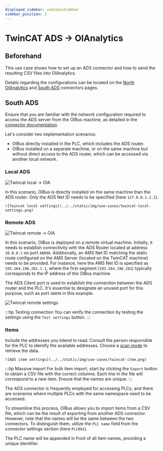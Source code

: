 ```yaml
---
displayed_sidebar: useCasesSidebar
sidebar_position: 3
---
```



# TwinCAT ADS → OIAnalytics
## Beforehand
This use case shows how to set up an ADS connector and how to send the resulting CSV files into OIAnalytics.

Details regarding the configurations can be located on the [North OIAnalytics](../guide/north-connectors/oianalytics.md)
and [South ADS](../guide/south-connectors/ads.md) connectors pages.


## South ADS
Ensure that you are familiar with the network configuration required to access the ADS server from the OIBus machine, as
detailed in the [connector documentation](../guide/south-connectors/ads.md#specific-settings).

Let's consider two implementation scenarios:
- OIBus directly installed in the PLC, which includes the ADS router.
- OIBus installed on a separate machine, or on the same machine but without direct access to the ADS router,
which can be accessed via another local network.

### Local ADS
<div style={{ textAlign: 'center' }}>

  ![Twincat local -> OIA](../../static/img/use-cases/twincat-local-oia.svg)

</div>

In this scenario, OIBus is directly installed on the same machine than the ADS router. Only the ADS Net ID needs to be
specified (here `127.0.0.1.1.1`).

<div style={{ textAlign: 'center' }}>

    ![Twincat local settings](../../static/img/use-cases/twincat-local-settings.png)

</div>


### Remote ADS
<div style={{ textAlign: 'center' }}>

  ![Twincat remote -> OIA](../../static/img/use-cases/twincat-remote-oia.svg)

</div>

In this scenario, OIBus is deployed on a remote virtual machine. Initially, it needs to establish connectivity with the
ADS Router located at address `10.0.0.1` on port `48898`. Additionally, an AMS Net ID matching the static route configured
on the AMS Server (located on the TwinCAT machine) needs to be provided. For instance, here the AMS Net ID is specified
as `193.164.196.201.1.1`, where the first segment (`193.164.196.201`) typically corresponds to the IP address of the
OIBus machine.

The ADS Client port is used to establish the connection between the ADS router and the PLC. It's essential to designate
an unused port for this purpose, such as port `48899` in this example.

<div style={{ textAlign: 'center' }}>

  ![Twincat remote settings](../../static/img/use-cases/twincat-remote-settings.png)

</div>

:::tip Testing connection
You can verify the connection by testing the settings using the `Test settings` button.
:::

### Items
Include the addresses you intend to read. Consult the person responsible for the PLC to identify the available addresses.
Choose a [scan mode](../guide/engine/scan-modes.md) to retrieve the data.

<div style={{ textAlign: 'center' }}>
  <div>

    ![ADS item settings](../../static/img/use-cases/twincat-item.png)

  </div>
</div>

:::tip Massive import
For bulk item import, start by clicking the `Export` button to obtain a CSV file with the correct columns. Each line in
the file will correspond to a new item. Ensure that the names are unique.
:::

The ADS connector is frequently employed for accessing PLCs, and there are scenarios where multiple PLCs with the same
namespace need to be accessed.

To streamline this process, OIBus allows you to import items from a CSV file, which can be the result of exporting from
another ADS connector. However, note that the names will be the same between the two connectors. To distinguish them,
utilize the `PLC name` field from the connector settings section (here `PLC001`).

The PLC name will be appended in front of all item names, providing a unique identifier.


<NorthOIAnalytics></NorthOIAnalytics>